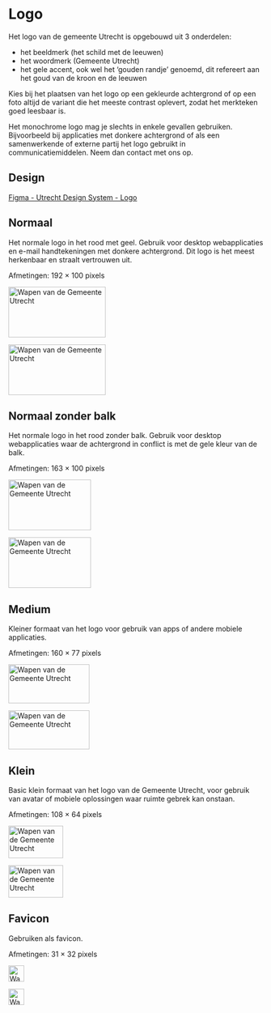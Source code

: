 <!-- @license CC0-1.0 -->

# Logo

Het logo van de gemeente Utrecht is opgebouwd uit 3 onderdelen:

- het beeldmerk (het schild met de leeuwen)
- het woordmerk (Gemeente Utrecht)
- het gele accent, ook wel het ‘gouden randje’ genoemd, dit refereert aan het goud van de kroon en de leeuwen

Kies bij het plaatsen van het logo op een gekleurde achtergrond of op een foto altijd de variant die het meeste contrast oplevert, zodat het merkteken goed leesbaar is.

Het monochrome logo mag je slechts in enkele gevallen gebruiken. Bijvoorbeeld bij applicaties met donkere achtergrond of als een samenwerkende of externe partij het logo gebruikt in communicatiemiddelen. Neem dan contact met ons op.

## Design

[Figma - Utrecht Design System - Logo](https://www.figma.com/file/msb3CfQBefPoruqNQ968Zh/Utrecht-Design-System?node-id=69%3A907)

## Normaal

Het normale logo in het rood met geel. Gebruik voor desktop webapplicaties en e-mail handtekeningen met donkere achtergrond. Dit logo is het meest herkenbaar en straalt vertrouwen uit.

Afmetingen: 192 × 100 pixels

<p style={{ padding: "1em" }}>
  <img src="logo.svg" width="192" height="100" alt="Wapen van de Gemeente Utrecht" />
</p>

<p
  style={{
    backgroundColor: "var(--utrecht-color-red-40, black)",
    color: "var(--utrecht-color-grey-100, white)",
    padding: "1em",
  }}
>
  <img src="logo-monochrome.svg" width="192" height="100" alt="Wapen van de Gemeente Utrecht" />
</p>

## Normaal zonder balk

Het normale logo in het rood zonder balk.
Gebruik voor desktop webapplicaties waar de achtergrond in conflict is met de gele kleur van de balk.

Afmetingen: 163 × 100 pixels

<p style={{ padding: "1em" }}>
  <img src="logo-lg.svg" width="163" height="100" alt="Wapen van de Gemeente Utrecht" />
</p>

<p
  style={{
    backgroundColor: "var(--utrecht-color-red-40, black)",
    color: "var(--utrecht-color-grey-100, white)",
    padding: "1em",
  }}
>
  <img src="logo-lg-monochrome.svg" width="163" height="100" alt="Wapen van de Gemeente Utrecht" />
</p>

## Medium

Kleiner formaat van het logo voor gebruik van apps of andere mobiele applicaties.

Afmetingen: 160 × 77 pixels

<p style={{ padding: "1em" }}>
  <img src="logo-md.svg" width="160" height="77" alt="Wapen van de Gemeente Utrecht" />
</p>

<p
  style={{
    backgroundColor: "var(--utrecht-color-red-40, black)",
    color: "var(--utrecht-color-grey-100, white)",
    padding: "1em",
  }}
>
  <img src="logo-md-monochrome.svg" width="160" height="77" alt="Wapen van de Gemeente Utrecht" />
</p>

## Klein

Basic klein formaat van het logo van de Gemeente Utrecht, voor gebruik van avatar of mobiele oplossingen waar ruimte gebrek kan onstaan.

Afmetingen: 108 × 64 pixels

<p style={{ padding: "1em" }}>
  <img src="logo-sm.svg" width="108" height="64" alt="Wapen van de Gemeente Utrecht" />
</p>

<p
  style={{
    backgroundColor: "var(--utrecht-color-red-40, black)",
    color: "var(--utrecht-color-grey-100, white)",
    padding: "1em",
  }}
>
  <img src="logo-sm-monochrome.svg" width="108" height="64" alt="Wapen van de Gemeente Utrecht" />
</p>

## Favicon

Gebruiken als favicon.

Afmetingen: 31 × 32 pixels

<p style={{ padding: "1em" }}>
  <img src="logo-xs.svg" width="31" height="32" alt="Wapen van de Gemeente Utrecht" />
</p>

<p
  style={{
    backgroundColor: "var(--utrecht-color-red-40, black)",
    color: "var(--utrecht-color-grey-100, white)",
    padding: "1em",
  }}
>
  <img src="logo-xs-monochrome.svg" width="31" height="32" alt="Wapen van de Gemeente Utrecht" />
</p>
